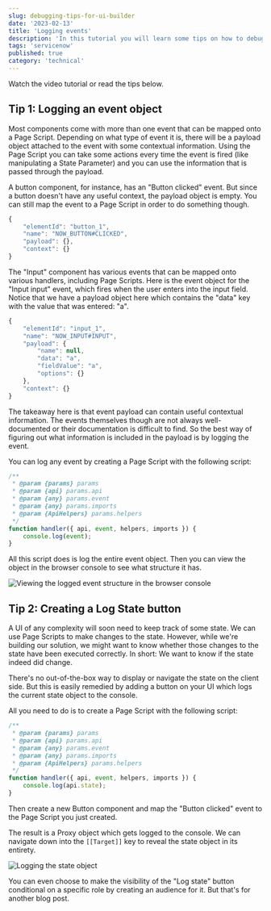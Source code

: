 ```yaml
---
slug: debugging-tips-for-ui-builder
date: '2023-02-13'
title: 'Logging events'
description: 'In this tutorial you will learn some tips on how to debug inside UI Builder'
tags: 'servicenow'
published: true
category: 'technical'
---
```



<YouTube id="1XjtMwKFx6U" />

Watch the video tutorial or read the tips below.

## Tip 1: Logging an event object

Most components come with more than one event that can be mapped onto a Page Script. Depending on what type of event it is, there will be a payload object attached to the event with some contextual information. Using the Page Script you can take some actions every time the event is fired (like manipulating a State Parameter) and you can use the information that is passed through the payload.

A button component, for instance, has an "Button clicked" event. But since a button doesn't have any useful context, the payload object is empty. You can still map the event to a Page Script in order to do something though.

```js
{
    "elementId": "button_1",
    "name": "NOW_BUTTON#CLICKED",
    "payload": {},
    "context": {}
}
```

The "Input" component has various events that can be mapped onto various handlers, including Page Scripts. Here is the event object for the "Input input" event, which fires when the user enters into the input field. Notice that we have a payload object here which contains the "data" key with the value that was entered: "a".

```js
{
    "elementId": "input_1",
    "name": "NOW_INPUT#INPUT",
    "payload": {
        "name": null,
        "data": "a",
        "fieldValue": "a",
        "options": {}
    },
    "context": {}
}
```

The takeaway here is that event payload can contain useful contextual information. The events themselves though are not always well-documented or their documentation is difficult to find. So the best way of figuring out what information is included in the payload is by logging the event.

You can log any event by creating a Page Script with the following script:

```js
/**
 * @param {params} params
 * @param {api} params.api
 * @param {any} params.event
 * @param {any} params.imports
 * @param {ApiHelpers} params.helpers
 */
function handler({ api, event, helpers, imports }) {
	console.log(event);
}
```

All this script does is log the entire event object. Then you can view the object in the browser console to see what structure it has.

![Viewing the logged event structure in the browser console](/assets/20230213180338.png)

## Tip 2: Creating a Log State button

A UI of any complexity will soon need to keep track of some state. We can use Page Scripts to make changes to the state. However, while we're building our solution, we might want to know whether those changes to the state have been executed correctly. In short: We want to know if the state indeed did change.

There's no out-of-the-box way to display or navigate the state on the client side. But this is easily remedied by adding a button on your UI which logs the current state object to the console.

All you need to do is to create a Page Script with the following script:

```js
/**
 * @param {params} params
 * @param {api} params.api
 * @param {any} params.event
 * @param {any} params.imports
 * @param {ApiHelpers} params.helpers
 */
function handler({ api, event, helpers, imports }) {
	console.log(api.state);
}
```

Then create a new Button component and map the "Button clicked" event to the Page Script you just created.

The result is a Proxy object which gets logged to the console. We can navigate down into the `[[Target]]` key to reveal the state object in its entirety.

![Logging the state object](/assets/20230213180755.png)

You can even choose to make the visibility of the "Log state" button conditional on a specific role by creating an audience for it. But that's for another blog post.
